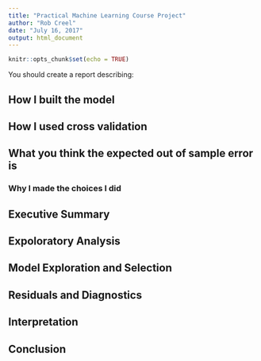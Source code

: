 ```yaml
---
title: "Practical Machine Learning Course Project"
author: "Rob Creel"
date: "July 16, 2017"
output: html_document
---
```


```r
knitr::opts_chunk$set(echo = TRUE)
```

You should create a report describing:

## How I built the model 

## How I used cross validation

## What you think the expected out of sample error is

### Why I made the choices I did


## Executive Summary

## Expoloratory Analysis

## Model Exploration and Selection

## Residuals and Diagnostics

## Interpretation

## Conclusion
